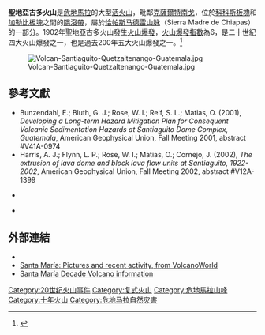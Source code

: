 {{Infobox mountain
| Name             = 聖地亞古多火山
| Photo            = Santiaguito from Santamaria.jpg
| Photo size       = 
| Caption          = 
| pushpin_map            = Guatemala
| pushpin_label_position = <!-- the position of the pushpin label: left, right, top, bottom, none -->
| pushpin_map_caption    = 聖地亞古多火山的位置
| pushpin_mapsize        =
| coordinates_ref        = 
| latd=14 |latm=45 |lats= |latNS=N
| longd=91 |longm=33 |longs= |longEW=W
| Elevation        = 3,772米
| Location         = {{GTM}}[[克薩爾特南戈省|克薩爾特南戈省]]
| Range            = 
| Prominence       = 
| Parent peak      = 
| Coordinates      = 
| Topographic map  = 
| Type             = [[複式火山|複式火山]]
| Volcanic_Arc/Belt= [[恰帕斯马德雷山脉|恰帕斯马德雷山脉]]
| Age              = 
| Last eruption    = 2010年
| First ascent     = 
| Easiest route    = 
| Grid_ref_UK      = 
| Grid_ref_Ireland = 
| Listing          = 
| Translation      = 
| Language         = 
| Pronunciation    = 
}}

'''聖地亞古多火山'''是[[危地馬拉|危地馬拉]]的大型[[活火山|活火山]]，毗鄰[[克薩爾特南戈|克薩爾特南戈]]，位於[[科科斯板塊|科科斯板塊]]和[[加勒比板塊|加勒比板塊]]之間的[[隱沒帶|隱沒帶]]，屬於[[恰帕斯马德雷山脉|恰帕斯马德雷山脉]]（Sierra Madre de Chiapas）的一部分。1902年聖地亞古多火山發生[[火山爆發|火山爆發]]，[[火山爆發指數|火山爆發指數]]為6，是二十世紀四大火山爆發之一，也是過去200年五大火山爆發之一。<ref>{{cite web |title=Large Holocene Eruptions |url=http://www.volcano.si.edu/world/largeeruptions.cfm |work=Global Volcanism Program |publisher=Smithsonian Institution |accessdate=12 October 2008 |archive-date=2010-02-13 |archive-url=https://web.archive.org/web/20100213010407/http://www.volcano.si.edu/world/largeeruptions.cfm |dead-url=no }}</ref>

[[File:Volcan-Santiaguito-Quetzaltenango-Guatemala.jpg|thumb]]

==參考文獻==
{{reflist}}
* Bunzendahl, E.; Bluth, G. J.; Rose, W. I.; Reif, S. L.; Matias, O. (2001), ''Developing a Long-term Hazard Mitigation Plan for Consequent Volcanic Sedimentation Hazards at Santiaguito Dome Complex, Guatemala'', American Geophysical Union, Fall Meeting 2001, abstract #V41A-0974
* Harris, A. J.; Flynn, L. P.; Rose, W. I.; Matias, O.; Cornejo, J. (2002), ''The extrusion of lava dome and block lava flow units at Santiaguito, 1922-2002'', American Geophysical Union, Fall Meeting 2002, abstract #V12A-1399
* {{cite book |author={{Aut|Recinos, Adrian}} |year=1986 |title=Pedro de Alvarado: Conquistador de México y Guatemala |edition=2nd |location=Guatemala |publisher=CENALTEX Centro Nacional de Libros de Texto y Material Didáctico "José de Pineda Ibarra" |oclc=	243309954}} {{es icon}}
* {{cite journal |last=Sapper |first=K. |authorlink= |coauthors=F. Termer |title=Der Ausbruch des Vulkans Santa María in Guatemala vom 2–4 November 1929 |journal=Zeitschrift fur Vulkanologie |volume=13 |issue=73 |pages= |publisher= |year=1930 |url= |doi= |id= |accessdate= }}

==外部連結==
* {{cite gvp | vnum=1402-03=|title=Santa Maria}}
* [https://web.archive.org/web/20040803182345/http://volcano.und.nodak.edu/vwdocs/volc_images/south_america/guat/santa_maria.html Santa María: Pictures and recent activity, from VolcanoWorld]
* [http://www.geo.mtu.edu/volcanoes/santamaria/decade.html Santa María Decade Volcano information]
{{Central American volcanoes}}
{{十年火山}}
{{十年火山地图}}
{{Authority control}}
[[Category:20世纪火山事件|Category:20世纪火山事件]]
[[Category:复式火山|Category:复式火山]]
[[Category:危地馬拉山峰|Category:危地馬拉山峰]]
[[Category:十年火山|Category:十年火山]]
[[Category:危地马拉自然灾害|Category:危地马拉自然灾害]]